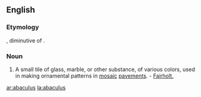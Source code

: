 ==English==

===Etymology===
{{L.}}, diminutive of {{term|abacus}}.

===Noun===
{{en-noun|abaculi}}

# {{archaic}} A small tile of glass, marble, or other substance, of various colors, used in making ornamental patterns in [[mosaic]] [[pavements]]. - [[Fairholt.]]

[[ar:abaculus]]
[[la:abaculus]]